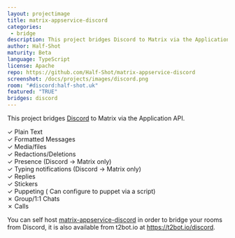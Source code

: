 ```yaml
---
layout: projectimage
title: matrix-appservice-discord
categories: 
 - bridge
description: This project bridges Discord to Matrix via the Application Service API
author: Half-Shot
maturity: Beta
language: TypeScript
license: Apache
repo: https://github.com/Half-Shot/matrix-appservice-discord
screenshot: /docs/projects/images/discord.png
room: "#discord:half-shot.uk"
featured: "TRUE"
bridges: discord
---
```


This project bridges [Discord](https://discordapp.com) to Matrix via the Application API.

&#10003; Plain Text  
&#10003; Formatted Messages  
&#10003; Media/files  
&#10003; Redactions/Deletions  
&#10003; Presence  (Discord &#8594; Matrix only)  
&#10003; Typing notifications (Discord &#8594; Matrix only)  
&#10003; Replies  
&#10003; Stickers  
&#10003; Puppeting ( Can configure to puppet via a script)  
&#10007; Group/1:1 Chats  
&#10007; Calls

You can self host [matrix-appservice-discord](https://github.com/Half-Shot/matrix-appservice-discord) in order to bridge your rooms
from Discord, it is also available from t2bot.io at <https://t2bot.io/discord>.
